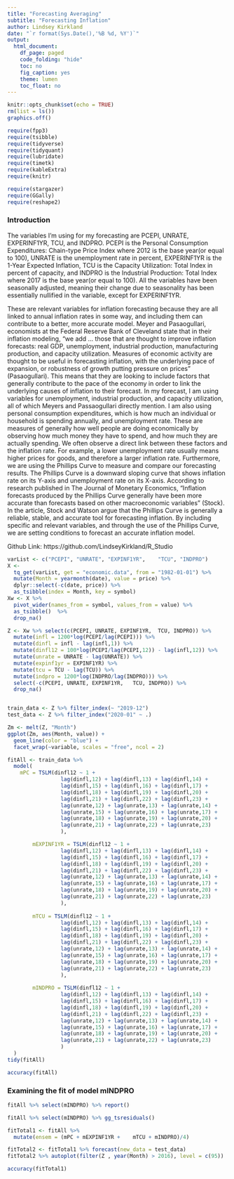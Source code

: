 ```yaml
---
title: "Forecasting Averaging"
subtitle: "Forecasting Inflation"
author: Lindsey Kirkland
date: "`r format(Sys.Date(),'%B %d, %Y')`"
output:
  html_document:
    df_page: paged
    code_folding: "hide"
    toc: no
    fig_caption: yes
    theme: lumen
    toc_float: no
---
```


```r
knitr::opts_chunk$set(echo = TRUE)
rm(list = ls())
graphics.off()
```

```r
require(fpp3)
require(tsibble)
require(tidyverse)
require(tidyquant)
require(lubridate)
require(timetk)
require(kableExtra)
require(knitr)

require(stargazer)
require(GGally)
require(reshape2)
```


### Introduction

The variables I’m using for my forecasting are PCEPI, UNRATE, EXPERINF1YR, TCU, and INDPRO. PCEPI is the Personal Consumption Expenditures: Chain-type Price Index where 2012 is the base year(or equal to 100), UNRATE is the unemployment rate in percent, EXPERINF1YR is the 1-Year Expected Inflation, TCU is the Capacity Utilization: Total Index in percent of capacity, and INDPRO is the Industrial Production: Total Index where 2017 is the base year(or equal to 100). All the variables have been seasonally adjusted, meaning their change due to seasonality has been essentially nullified in the variable, except for EXPERINF1YR.


These are relevant variables for inflation forecasting because they are all linked to annual inflation rates in some way, and including them can contribute to a better, more accurate model. Meyer and Pasaogullari, economists at the Federal Reserve Bank of Cleveland state that in their inflation modeling, “we add … those that are thought to improve inflation forecasts: real GDP, unemployment, industrial production, manufacturing production, and capacity utilization. Measures of economic activity are thought to be useful in forecasting inflation, with the underlying pace of expansion, or robustness of growth putting pressure on prices” (Pasaogullari). This means that they are looking to include factors that generally contribute to the pace of the economy in order to link the underlying causes of inflation to their forecast. In my forecast, I am using variables for unemployment, industrial production, and capacity utilization, all of which Meyers and Passaogullari directly mention. I am also using personal consumption expenditures, which is how much an individual or household is spending annually, and unemployment rate. These are measures of generally how well people are doing economically by observing how much money they have to spend, and how much they are actually spending. We often observe a direct link between these factors and the inflation rate. For example, a lower unemployment rate usually means higher prices for goods, and therefore a larger inflation rate. 
Furthermore, we are using the Phillips Curve to measure and compare our forecasting results. The Phillips Curve is a downward sloping curve that shows inflation rate on its Y-axis and unemployment rate on its X-axis. According to research published in The Journal of Monetary Economics, “Inflation forecasts produced by the Phillips Curve generally have been more accurate than forecasts based on other macroeconomic variables” (Stock). In the article, Stock and Watson argue that the Phillips Curve is generally a reliable, stable, and accurate tool for forecasting inflation. By including specific and relevant variables, and through the use of the Phillips Curve, we are setting conditions to forecast an accurate inflation model. 

Github Link: https://github.com/LindseyKirkland/R_Studio


```r
varList <- c("PCEPI", "UNRATE", "EXPINF1YR",	"TCU", "INDPRO")
X <-
  tq_get(varList, get = "economic.data", from = "1982-01-01") %>%
  mutate(Month = yearmonth(date), value = price) %>%
  dplyr::select(-c(date, price)) %>%
  as_tsibble(index = Month, key = symbol)
Xw <- X %>%
  pivot_wider(names_from = symbol, values_from = value) %>%
  as_tsibble()  %>% 
  drop_na()
```


```r
Z <- Xw %>% select(c(PCEPI, UNRATE, EXPINF1YR,	TCU, INDPRO)) %>%
  mutate(infl = 1200*log(PCEPI/lag(PCEPI))) %>% 
  mutate(dinfl = infl - lag(infl,1)) %>% 
  mutate(dinfl12 = 100*log(PCEPI/lag(PCEPI,12)) - lag(infl,12)) %>% 
  mutate(unrate = UNRATE - lag(UNRATE)) %>% 
  mutate(expinf1yr = EXPINF1YR) %>%
  mutate(tcu = TCU - lag(TCU)) %>% 
  mutate(indpro = 1200*log(INDPRO/lag(INDPRO))) %>% 
  select(-c(PCEPI, UNRATE, EXPINF1YR,	TCU, INDPRO)) %>% 
  drop_na()


train_data <- Z %>% filter_index(~ "2019-12")
test_data <- Z %>% filter_index("2020-01" ~ .)
```


```r
Zm <- melt(Z, "Month")
ggplot(Zm, aes(Month, value)) + 
  geom_line(color = "blue") + 
  facet_wrap(~variable, scales = "free", ncol = 2)

```

```r
fitAll <- train_data %>% 
  model(
    mPC = TSLM(dinfl12 ~ 1 +
                 lag(dinfl,12) + lag(dinfl,13) + lag(dinfl,14) +
                 lag(dinfl,15) + lag(dinfl,16) + lag(dinfl,17) +
                 lag(dinfl,18) + lag(dinfl,19) + lag(dinfl,20) +
                 lag(dinfl,21) + lag(dinfl,22) + lag(dinfl,23) +
                 lag(unrate,12) + lag(unrate,13) + lag(unrate,14) +
                 lag(unrate,15) + lag(unrate,16) + lag(unrate,17) +
                 lag(unrate,18) + lag(unrate,19) + lag(unrate,20) +
                 lag(unrate,21) + lag(unrate,22) + lag(unrate,23) 
                 ),

        mEXPINF1YR = TSLM(dinfl12 ~ 1 +
                 lag(dinfl,12) + lag(dinfl,13) + lag(dinfl,14) +
                 lag(dinfl,15) + lag(dinfl,16) + lag(dinfl,17) +
                 lag(dinfl,18) + lag(dinfl,19) + lag(dinfl,20) +
                 lag(dinfl,21) + lag(dinfl,22) + lag(dinfl,23) +
                 lag(unrate,12) + lag(unrate,13) + lag(unrate,14) +
                 lag(unrate,15) + lag(unrate,16) + lag(unrate,17) +
                 lag(unrate,18) + lag(unrate,19) + lag(unrate,20) +
                 lag(unrate,21) + lag(unrate,22) + lag(unrate,23) 
                 ),
    
        mTCU = TSLM(dinfl12 ~ 1 +
                 lag(dinfl,12) + lag(dinfl,13) + lag(dinfl,14) +
                 lag(dinfl,15) + lag(dinfl,16) + lag(dinfl,17) +
                 lag(dinfl,18) + lag(dinfl,19) + lag(dinfl,20) +
                 lag(dinfl,21) + lag(dinfl,22) + lag(dinfl,23) +
                 lag(unrate,12) + lag(unrate,13) + lag(unrate,14) +
                 lag(unrate,15) + lag(unrate,16) + lag(unrate,17) +
                 lag(unrate,18) + lag(unrate,19) + lag(unrate,20) +
                 lag(unrate,21) + lag(unrate,22) + lag(unrate,23) 
                 ),
    
        mINDPRO = TSLM(dinfl12 ~ 1 +
                 lag(dinfl,12) + lag(dinfl,13) + lag(dinfl,14) +
                 lag(dinfl,15) + lag(dinfl,16) + lag(dinfl,17) +
                 lag(dinfl,18) + lag(dinfl,19) + lag(dinfl,20) +
                 lag(dinfl,21) + lag(dinfl,22) + lag(dinfl,23) +
                 lag(unrate,12) + lag(unrate,13) + lag(unrate,14) +
                 lag(unrate,15) + lag(unrate,16) + lag(unrate,17) +
                 lag(unrate,18) + lag(unrate,19) + lag(unrate,20) +
                 lag(unrate,21) + lag(unrate,22) + lag(unrate,23) 
                 )
  )
tidy(fitAll)
```

```r
accuracy(fitAll)
```

### Examining the fit of model mINDPRO


```r
fitAll %>% select(mINDPRO) %>% report()
```


```r
fitAll %>% select(mINDPRO) %>% gg_tsresiduals()
```




```r
fitTotal1 <- fitAll %>%
  mutate(ensem = (mPC + mEXPINF1YR +	mTCU + mINDPRO)/4)

fitTotal2 <- fitTotal1 %>% forecast(new_data = test_data)
fitTotal2 %>% autoplot(filter(Z , year(Month) > 2016), level = c(95))
```


```r
accuracy(fitTotal1)
```

